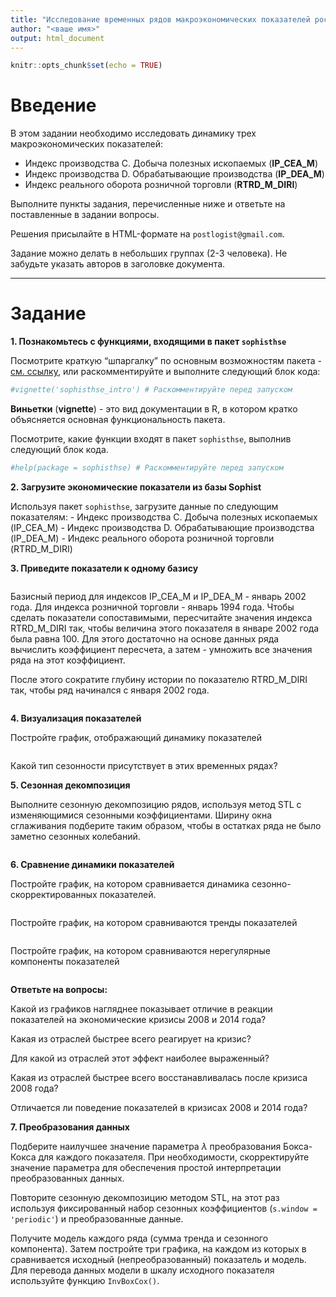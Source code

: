 ```yaml
---
title: "Исследование временных рядов макроэкономических показателей российской экономики"
author: "<ваше имя>"
output: html_document
---
```


```r
knitr::opts_chunk$set(echo = TRUE)
```

# Введение

В этом задании необходимо исследовать динамику трех макроэкономических показателей:

 - Индекс производства С. Добыча полезных ископаемых (**IP_CEA_M**)  
 - Индекс производства D. Обрабатывающие производства (**IP_DEA_M**)   
 - Индекс реального оборота розничной торговли (**RTRD_M_DIRI**)  

Выполните пункты задания, перечисленные ниже и ответьте на поставленные в задании вопросы.

Решения присылайте в HTML-формате на `postlogist@gmail.com`.

Задание можно делать в небольших группах (2-3 человека). Не забудьте указать авторов в заголовке документа.

------

# Задание


**1. Познакомьтесь с функциями, входящими в пакет `sophisthse`**

Посмотрите краткую "шпаргалку" по основным возможностям пакета - [см. ссылку](https://cran.r-project.org/web/packages/sophisthse/vignettes/sophisthse_intro.html), или раскомментируйте и выполните следующий блок кода:

```r
#vignette('sophisthse_intro') # Раскомментируйте перед запуском
```

**Виньетки** (**vignette**) - это вид документации в R, в котором кратко объясняется основная функциональность пакета.

Посмотрите, какие функции входят в пакет `sophisthse`, выполнив следующий блок кода.

```r
#help(package = sophisthse) # Раскомментируйте перед запуском
```


**2. Загрузите экономические показатели из базы Sophist**

Используя пакет `sophisthse`, загрузите данные по следующим показателям:
 - Индекс производства С. Добыча полезных ископаемых (IP_CEA_M)
 - Индекс производства D. Обрабатывающие производства (IP_DEA_M) 
 - Индекс реального оборота розничной торговли (RTRD_M_DIRI)
 
 
 
**3. Приведите показатели к одному базису**
```r

```

Базисный период для индексов IP_CEA_M и IP_DEA_M - январь 2002 года. Для индекса розничной торговли - январь 1994 года. Чтобы сделать показатели сопоставимыми, пересчитайте значения индекса RTRD_M_DIRI так, чтобы величина этого показателя в январе 2002 года была равна 100. Для этого достаточно на основе данных ряда вычислить коэффициент пересчета, а затем - умножить все значения ряда на этот коэффициент.

После этого сократите глубину истории по показателю RTRD_M_DIRI так, чтобы ряд начинался с января 2002 года.

```r

```


**4. Визуализация показателей**

Постройте график, отображающий динамику показателей

```r

```

Какой тип сезонности присутствует в этих временных рядах?

**5. Сезонная декомпозиция**

Выполните сезонную декомпозицию рядов, используя метод STL с изменяющимися сезонными коэффициентами. Ширину окна сглаживания подберите таким образом, чтобы в остатках ряда не было заметно сезонных колебаний.

```r

```


**6. Сравнение динамики показателей**

Постройте график, на котором сравнивается динамика сезонно-скорректированных показателей.

```r

```


Постройте график, на котором сравниваются тренды показателей

```r

```


Постройте график, на котором сравниваются нерегулярные компоненты показателей

```r

```

**Ответьте на вопросы:**

Какой из графиков нагляднее показывает отличие в реакции показателей на экономические кризисы 2008 и 2014 года?

Какая из отраслей быстрее всего реагирует на кризис? 

Для какой из отраслей этот эффект наиболее выраженный?

Какая из отраслей быстрее всего восстанавливалась после кризиса 2008 года?

Отличается ли поведение показателей в кризисах 2008 и 2014 года?


**7. Преобразования данных**

Подберите наилучшее значение параметра $\lambda$ преобразования Бокса-Кокса для каждого показателя. При необходимости, скорректируйте значение параметра для обеспечения простой интерпретации преобразованных данных.

Повторите сезонную декомпозицию методом STL, на этот раз используя фиксированный набор сезонных коэффициентов (`s.window = 'periodic'`) и преобразованные данные.

Получите модель каждого ряда (сумма тренда и сезонного компонента). Затем постройте три графика, на каждом из которых в сравнивается исходный (непреобразованный) показатель и модель. Для перевода данных модели в шкалу исходного показателя используйте функцию `InvBoxCox()`.

